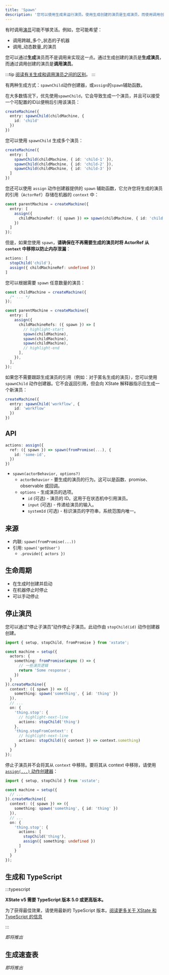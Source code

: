 ```yaml
---
title: 'Spawn'
description: '您可以使用生成来运行演员。使用生成创建的演员是生成演员，而使用调用创建的演员是调用演员。'
---
```


有时调用[演员](actors.mdx)可能不够灵活。例如，您可能希望：

- 调用跨越_多个_状态的子机器
- 调用_动态数量_的演员

您可以通过**生成**演员而不是调用来实现这一点。通过生成创建的演员是**生成演员**，而通过调用创建的演员是**调用演员**。

:::tip
[阅读有关生成和调用演员之间的区别](actors.mdx#invoking-and-spawning-actors)。
:::

有两种生成方式：`spawnChild`动作创建器，或`assign`的`spawn`辅助函数。

在大多数情况下，优先使用`spawnChild`，它会导致生成一个演员，并且可以接受一个可配置的ID以便稍后引用该演员：

```ts
createMachine({
  entry: spawnChild(childMachine, {
    id: 'child'
  })
})
```

您可以使用 `spawnChild` 生成多个演员：

```ts
createMachine({
  entry: [
    spawnChild(childMachine, { id: 'child-1' }),
    spawnChild(childMachine, { id: 'child-2' }),
    spawnChild(childMachine, { id: 'child-3' })
  ]
})
```

您还可以使用 `assign` 动作创建器提供的 `spawn` 辅助函数，它允许您将生成的演员的引用（`ActorRef`）存储在机器的 `context` 中：

```ts
const parentMachine = createMachine({
  entry: [
    assign({
      childMachineRef: ({ spawn }) => spawn(childMachine, { id: 'child' })
    })
  ]
});
```

但是，如果您使用 `spawn`，**请确保在不再需要生成的演员时将 ActorRef 从 `context` 中移除以防止内存泄漏**：

```ts
actions: [
  stopChild('child'),
  assign({ childMachineRef: undefined })
]
```

您可以根据需要 `spawn` 任意数量的演员：

```ts
const childMachine = createMachine({
  /* ... */
});

const parentMachine = createMachine({
  entry: [
    assign({
      childMachineRefs: ({ spawn }) => [
        // highlight-start
        spawn(childMachine),
        spawn(childMachine),
        spawn(childMachine),
        // highlight-end
      ],
    }),
  ],
});
```

如果您不需要跟踪生成演员的引用（例如：对于匿名生成的演员），您可以使用 `spawnChild` 动作创建器。它不会返回引用，但会向 XState 解释器指示应生成一个新演员：

```ts
createMachine({
  entry: spawnChild('workflow', {
    id: 'workflow'
  })
})
```

## API

```ts
actions: assign({
  ref: ({ spawn }) => spawn(fromPromise(...), {
    id: 'some-id',
  })
})
```

- `spawn(actorBehavior, options?)`
  - `actorBehavior` - 要生成的演员的行为。这可以是函数、promise、observable 或回调。
  - `options` - 生成演员的选项。
    - `id` (可选) - 演员的 ID。这用于在状态机中引用演员。
    - `input` (可选) - 传递给演员的输入。
    - `systemId` (可选) - 标识演员的字符串，系统范围内唯一。

## 来源

- 内联: `spawn(fromPromise(...))`
- 引用: `spawn('getUser')`
  - `.provide({ actors })`

## 生命周期

- 在生成时创建并启动
- 在机器停止时停止
- 可以手动停止

## 停止演员

您可以通过“停止子演员”动作停止子演员。此动作由 `stopChild(id)` 动作创建器创建。

```ts
import { setup, stopChild, fromPromise } from 'xstate';

const machine = setup({
  actors: {
    something: fromPromise(async () => {
      // 一些演员逻辑
      return 'Some response';
    })
  }
}).createMachine({
  context: ({ spawn }) => ({
    something: spawn('something', { id: 'thing' })
  }),
  // ...
  on: {
    'thing.stop': {
      // highlight-next-line
      actions: stopChild('thing')
    },
    'thing.stopFromContext': {
      // highlight-next-line
      actions: stopChild(({ context }) => context.something)
    }
  }
});
```

停止子演员并不会将其从 `context` 中移除。要将其从 context 中移除，请使用 [`assign(...)` 动作创建器](./context.mdx)：

```ts
import { setup, stopChild } from 'xstate';

const machine = setup({
  // ...
}).createMachine({
  context: ({ spawn }) => ({
    something: spawn('something', { id: 'thing' })
  }),
  // ...
  on: {
    'thing.stop': {
      actions: [
        stopChild('thing'),
        assign({ something: undefined })
      ]
    }
  }
});
```

## 生成和 TypeScript

:::typescript

**XState v5 需要 TypeScript 版本 5.0 或更高版本。**

为了获得最佳效果，请使用最新的 TypeScript 版本。[阅读更多关于 XState 和 TypeScript 的信息](typescript.mdx)

:::

_即将推出_

## 生成速查表

_即将推出_
